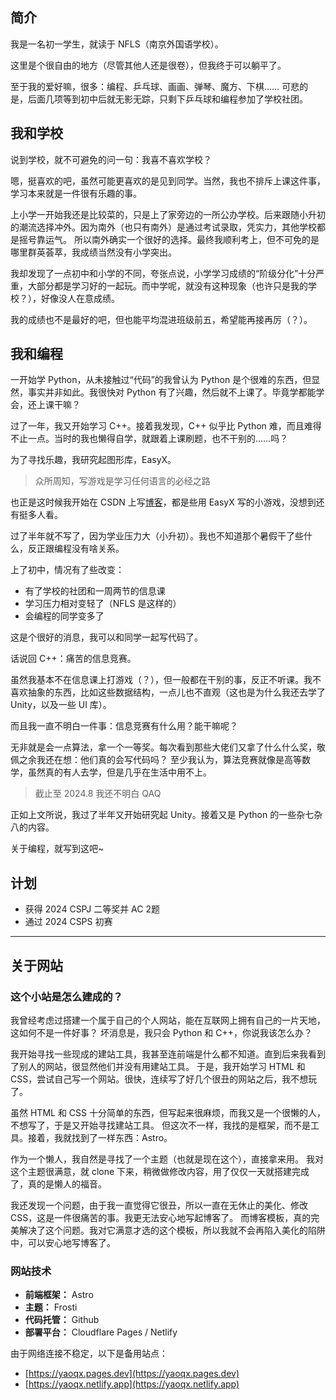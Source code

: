 
<BaseLayout title="关于">
<BaseCard title="关于">

## 简介

我是一名初一学生，就读于 NFLS（南京外国语学校）。

这里是个很自由的地方（尽管其他人还是很卷），但我终于可以躺平了。

至于我的爱好嘛，很多：编程、乒乓球、画画、弹琴、魔方、下棋……
可悲的是，后面几项等到初中后就无影无踪，只剩下乒乓球和编程参加了学校社团。

## 我和学校

说到学校，就不可避免的问一句：我喜不喜欢学校？

嗯，挺喜欢的吧，虽然可能更喜欢的是见到同学。当然，我也不排斥上课这件事，学习本来就是一件很有乐趣的事。

上小学一开始我还是比较菜的，只是上了家旁边的一所公办学校。后来跟随小升初的潮流选择冲外。因为南外（也只有南外）是通过考试录取，凭实力，其他学校都是摇号靠运气。
所以南外确实一个很好的选择。最终我顺利考上，但不可免的是哪里群英荟萃，我成绩当然没有小学突出。

我却发现了一点初中和小学的不同，夸张点说，小学学习成绩的“阶级分化”十分严重，大部分都是学习好的一起玩。而中学呢，就没有这种现象（也许只是我的学校？），好像没人在意成绩。

我的成绩也不是最好的吧，但也能平均混进班级前五，希望能再接再厉（？）。

## 我和编程

一开始学 Python，从未接触过“代码”的我曾认为 Python 是个很难的东西，但显然，事实并非如此。我很快对 Python 有了兴趣，然后就不上课了。毕竟学都能学会，还上课干嘛？

过了一年，我又开始学习 C++。接着我发现，C++ 似乎比 Python 难，而且难得不止一点。当时的我也懒得自学，就跟着上课刷题，也不干别的……吗？

为了寻找乐趣，我研究起图形库，EasyX。

> 众所周知，写游戏是学习任何语言的必经之路

也正是这时候我开始在 CSDN 上写[博客](https://blog.csdn.net/2201_75791084/)，都是些用 EasyX 写的小游戏，没想到还有挺多人看。

过了半年就不写了，因为学业压力大（小升初）。我也不知道那个暑假干了些什么，反正跟编程没有啥关系。

上了初中，情况有了些改变：
- 有了学校的社团和一周两节的信息课
- 学习压力相对变轻了（NFLS 是这样的）
- 会编程的同学变多了

这是个很好的消息，我可以和同学一起写代码了。

话说回 C++：痛苦的信息竞赛。

虽然我基本不在信息课上打游戏（？），但一般都在干别的事，反正不听课。我不喜欢抽象的东西，比如这些数据结构，一点儿也不直观（这也是为什么我还去学了 Unity，以及一些 UI 库）。

而且我一直不明白一件事：信息竞赛有什么用？能干嘛呢？

无非就是会一点算法，拿一个一等奖。每次看到那些大佬们又拿了什么什么奖，敬佩之余我还在想：他们真的会写代码吗？
至少我认为，算法竞赛就像是高等数学，虽然真的有人去学，但是几乎在生活中用不上。

> 截止至 2024.8 我还不明白 QAQ

正如上文所说，我过了半年又开始研究起 Unity。接着又是 Python 的一些杂七杂八的内容。

关于编程，就写到这吧~

## 计划

- 获得 2024 CSPJ 二等奖并 AC 2题
- 通过 2024 CSPS 初赛

---

## 关于网站
### 这个小站是怎么建成的？

我曾经考虑过搭建一个属于自己的个人网站，能在互联网上拥有自己的一片天地，这如何不是一件好事？
坏消息是，我只会 Python 和 C++，你说我该怎么办？

我开始寻找一些现成的建站工具，我甚至连前端是什么都不知道。直到后来我看到了别人的网站，很显然他们并没有用建站工具。
于是，我开始学习 HTML 和 CSS，尝试自己写一个网站。很快，连续写了好几个很丑的网站之后，我不想玩了。

虽然 HTML 和 CSS 十分简单的东西，但写起来很麻烦，而我又是一个很懒的人，不想写了，于是又开始寻找建站工具。
但这次不一样，我找的是框架，而不是工具。接着，我就找到了一样东西：Astro。

作为一个懒人，我自然是寻找了一个主题（也就是现在这个），直接拿来用。
我对这个主题很满意，就 clone 下来，稍微做修改内容，用了仅仅一天就搭建完成了，真的是懒人的福音。

我还发现一个问题，由于我一直觉得它很丑，所以一直在无休止的美化、修改CSS，这是一件很痛苦的事。我更无法安心地写起博客了。
而博客模板，真的完美解决了这个问题。我对它满意才选的这个模板，所以我就不会再陷入美化的陷阱中，可以安心地写博客了。

### 网站技术
- **前端框架：** Astro
- **主题：** Frosti
- **代码托管：** Github
- **部署平台：** Cloudflare Pages / Netlify

由于网络连接不稳定，以下是备用站点：

- [https://yaoqx.pages.dev](https://yaoqx.pages.dev)
- [https://yaoqx.netlify.app](https://yaoqx.netlify.app)

</BaseCard>
</BaseLayout>